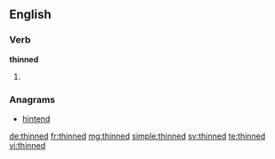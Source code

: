 ==English==

===Verb===
'''thinned'''

# {{past of|thin}}

===Anagrams===
* [[hintend#English|hintend]]

[[de:thinned]]
[[fr:thinned]]
[[mg:thinned]]
[[simple:thinned]]
[[sv:thinned]]
[[te:thinned]]
[[vi:thinned]]